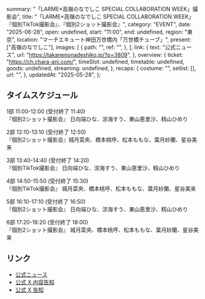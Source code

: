  summary: "「LARME×高嶺のなでしこ SPECIAL COLLABORATION WEEK」撮影会",
  title:
    "「LARME×⾼嶺のなでしこ SPECIAL COLLABORATION WEEK」『個別TikTok撮影会』、『個別2ショット撮影会』",
  category: "EVENT",
  date: "2025-06-28",
  open: undefined,
  start: "11:00",
  end: undefined,
  region: "東京",
  location: "マーチエキュート神田万世橋内「万世橋チューブ」",
  present: ["高嶺のなでしこ"],
  images: [
    {
      path: "",
      ref: "",
    },
  ],
  link: {
    text: "公式ニュース",
    url: "https://takanenonadeshiko.jp/?p=3809",
  },
  overview: {
    ticket: "https://ch.chara-ani.com/",
    timeSlot: undefined,
    timetable: undefined,
    goods: undefined,
    streaming: undefined,
  },
  recaps: {
    costume: "",
    setlist: [],
    url: "",
  },
  updatedAt: "2025-05-28",
};

## タイムスケジュール

1部 11:00-12:00 (受付終了 11:40)<br/>
『個別2ショット撮影会』 日向端ひな、涼海すう、東山恵里沙、籾山ひめり

2部 12:10-13:10 (受付終了 12:50) <br/>
『個別2ショット撮影会』城月菜央、橋本桃呼、松本ももな、葉月紗蘭、星谷美来

3部 13:40-14:40 (受付終了 14:20) <br/>
『個別TikTok撮影会』 日向端ひな、涼海すう、東山恵里沙、籾山ひめり

4部 14:50-15:50 (受付終了 15:30) <br/>
『個別TikTok撮影会』 城月菜央、橋本桃呼、松本ももな、葉月紗蘭、星谷美来

5部 16:10-17:10 (受付終了 16:50) <br/>
『個別2ショット撮影会』 日向端ひな、涼海すう、東山恵里沙、籾山ひめり

6部 17:20-18:20 (受付終了 18:00) <br/>
『個別2ショット撮影会』 城月菜央、橋本桃呼、松本ももな、葉月紗蘭、星谷美来

## リンク

- [公式ニュース](https://takanenonadeshiko.jp/?p=3809)
- [公式 X 内容告知](https://x.com/takanenofficial/status/1927279932029202675)
- [公式 X 告知](https://x.com/takanenofficial/status/1922615844942852295)
